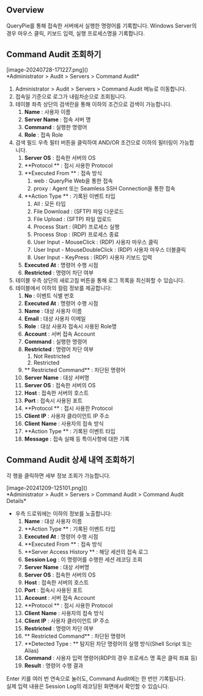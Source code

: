 
## Overview

QueryPie를 통해 접속한 서버에서 실행한 명령어를 기록합니다. Windows Server의 경우 마우스 클릭, 키보드 입력, 실행 프로세스명을 기록합니다.

## Command Audit 조회하기

<p align="center">
<div>[image-20240728-171227.png]()</div>
*Administrator &gt; Audit &gt; Servers &gt; Command Audit*
</p>

1. Administrator &gt; Audit &gt; Servers &gt; Command Audit 메뉴로 이동합니다.
2. 접속일 기준으로 로그가 내림차순으로 조회됩니다.
3. 테이블 좌측 상단의 검색란을 통해 이하의 조건으로 검색이 가능합니다.
    1.  **Name**  : 사용자 이름
    2.  **Server Name**  : 접속 서버 명
    3.  **Command**  : 실행한 명령어
    4.  **Role**  : 접속 Role
4. 검색 필드 우측 필터 버튼을 클릭하여 AND/OR 조건으로 이하의 필터링이 가능합니다.
    1.  **Server OS**  : 접속한 서버의 OS
    2.  **Protocol ** : 접시 사용한 Protocol
    3.  **Executed From ** : 접속 방식
        1. web : QueryPie Web을 통한 접속
        2. proxy : Agent 또는 Seamless SSH Connection을 통한 접속
    4.  **Action Type ** : 기록된 이벤트 타입
        1. All : 모든 타입
        2. File Download : (SFTP) 파일 다운로드
        3. File Upload : (SFTP) 파일 업로드
        4. Process Start : (RDP) 프로세스 실행
        5. Process Stop : (RDP) 프로세스 종료
        6. User Input - MouseClick : (RDP) 사용자 마우스 클릭
        7. User Input - MouseDoubleClick : (RDP) 사용자 마우스 더블클릭
        8. User Input - KeyPress : (RDP) 사용자 키보드 입력
    5.  **Executed At**  : 명령어 수행 시점
    6.  **Restricted**  : 명령어 차단 여부
5. 테이블 우측 상단의 새로고침 버튼을 통해 로그 목록을 최신화할 수 있습니다.
6. 테이블에서 이하의 컬럼 정보를 제공합니다:
    1.  **No**  : 이벤트 식별 번호
    2.  **Executed At**  : 명령어 수행 시점
    3.  **Name**  : 대상 사용자 이름
    4.  **Email**  : 대상 사용자 이메일
    5.  **Role**  : 대상 사용자 접속시 사용된 Role명
    6.  **Account**  : 서버 접속 Account
    7.  **Command**  : 실행한 명령어
    8.  **Restricted**  : 명령어 차단 여부
        1. Not Restricted
        2. Restricted
    9.  ** Restricted Command**  : 차단된 명령어
    10.  **Server Name**  : 대상 서버명
    11.  **Server OS**  : 접속한 서버의 OS
    12.  **Host**  : 접속한 서버의 호스트
    13.  **Port**  : 접속시 사용된 포트
    14.  **Protocol ** : 접시 사용한 Protocol
    15.  **Client IP**  : 사용자 클라이언트 IP 주소
    16.  **Client**   **Name**  : 사용자의 접속 방식
    17.  **Action Type ** : 기록된 이벤트 타입
    18.  **Message**  : 접속 실패 등 특이사항에 대한 기록

## Command Audit 상세 내역 조회하기

각 행을 클릭하면 세부 정보 조회가 가능합니다.


<p align="center">
<div>[image-20241209-125101.png]()</div>
*Administrator &gt; Audit &gt; Servers &gt; Command Audit &gt; Command Audit Details*
</p>

* 우측 드로워에는 이하의 정보를 노출합니다:
    1.  **Name**  : 대상 사용자 이름
    2.  **Action Type ** : 기록된 이벤트 타입
    3.  **Executed At**  : 명령어 수행 시점
    4.  **Executed From ** : 접속 방식
    5.  **Server Access History ** : 해당 세션의 접속 로그
    6.  **Session Log**  : 이 명령어를 수행한 세션 레코딩 조회
    7.  **Server Name**  : 대상 서버명
    8.  **Server OS**  : 접속한 서버의 OS
    9.  **Host**  : 접속한 서버의 호스트
    10.  **Port**  : 접속시 사용된 포트
    11.  **Account**  : 서버 접속 Account
    12.  **Protocol ** : 접시 사용한 Protocol
    13.  **Client**   **Name**  : 사용자의 접속 방식
    14.  **Client IP**  : 사용자 클라이언트 IP 주소
    15.  **Restricted**  : 명령어 차단 여부
    16.  ** Restricted Command**  : 차단된 명령어
    17.  **Detected Type : ** 탐지된 차단 명령어의 실행 방식(Shell Script 또는 Alias)
    18.  **Command**  : 사용자 입력 명령어(RDP의 경우 프로세스 명 혹은 클릭 좌표 등)
    19.  **Result**  : 명령어 수행 결과


<Callout type="important">
Enter 키를 여러 번 연속으로 눌러도, Command Audit에는 한 번만 기록됩니다.<br/>실제 입력 내용은 Session Log의 레코딩된 화면에서 확인할 수 있습니다.
</Callout>
